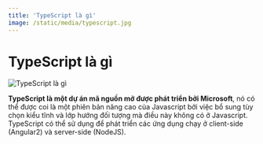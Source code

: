 ```yaml
---
title: 'TypeScript là gì'
image: /static/media/typescript.jpg
---
```


# TypeScript là gì

![TypeScript là gì](/static/media/typescript.jpg)

**TypeScript là một dự án mã nguồn mở được phát triển bởi Microsoft**, nó có thể được coi là một phiên bản nâng cao của Javascript bởi việc bổ sung tùy chọn kiểu tĩnh và lớp hướng đối tượng mà điều này không có ở Javascript. TypeScript có thể sử dụng để phát triển các ứng dụng chạy ở client-side (Angular2) và server-side (NodeJS).
